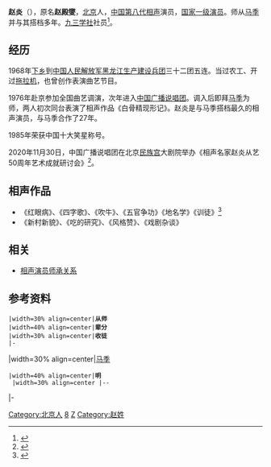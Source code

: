 {{blpsources|time=2019-11-01T23:28:36+00:00}}
{{艺人
|姓名 = 赵炎
|类型 = 曲艺家
|图片 = 
|图片尺寸 = 
|图片简介 = 
|本名 = 赵殿燮
|外文名 = 
|外文 = 
|罗马拼音 = 
|英文名 = 
|昵称 = 
|其他艺名 = 
|国籍 = {{CHN-MLD}}
|民族 = [[汉族|汉族]]
|籍贯 = 
|出生日期 = 1951年4月
|出生地点 = {{CHN}}[[北京市|北京市]]
|逝世日期 = 
|逝世地点 = 
|职业 = [[相声|相声演员]]
|语言 = [[汉语|汉语]]
|教育程度 = [[府学胡同小学|府学胡同小学]]
|母校 = 
|宗教信仰 = 
|配偶 = 高红燕{{R|tj2020}}
|儿女 = 
|父母 = 
|亲属 = 
|音乐类型 = 
|演奏乐器 = 
|出道地点 = 
|出道日期 = 
|出道作 = 
|代表作 = 《[[五官争功|五官争功]]》
|著名角色 = 
|活跃年代 = 1968年至今
|唱片公司 = 
|经纪公司 = 
|签名 = 
|签名大小 = 
|签名替代 = 
|网站 = 
|相关团体 = 
|module = {{Crosstalk actor master-apprentice relation module
  |师承 = [[马季|马季]]
  |世代 = 八
  |辈分 = 明
  |徒弟 = {{ubl|[[徐世亮|徐世亮]]（大徒弟）{{R|fz50}}|[[孙静|孙静]]|[[姚智祥|姚智祥]]（[[大马|大马]]）<ref>{{cite web |title=马季徒弟赵炎收姚智祥为徒．相声拜师仪式重现 |url=https://www.sinchew.com.my/content/content_1494633.html |website=星洲网 |accessdate=2020-12-12 |date=2016-03-15 |archive-date=2021-08-10 |archive-url=https://web.archive.org/web/20210810152307/https://www.sinchew.com.my/content/content_1494633.html |dead-url=no }}</ref>|[[胡世群|胡世群]]（第11徒）<ref>{{cite web |author1=菏泽信息港 |title=著名艺术家、马季搭档赵炎要来菏泽收徒啦！仪式将由李金斗弟子付强主持，唐爱国等见证！ |url=https://www.sohu.com/a/215796710_99965110 |website=搜狐 |accessdate=2020-12-12 |date=2018-01-10 |archive-date=2021-01-13 |archive-url=https://web.archive.org/web/20210113033330/https://www.sohu.com/a/215796710_99965110 |dead-url=no }}</ref>}}
  }}
|IMDb = 
|现任成员 = 
|过往成员 = 
|著名乐器 = 
|奖项 = 中国十大笑星（1985年）
}}
'''赵炎'''（{{bd|1951年|4月}}），原名'''赵殿燮'''，[[北京|北京]]人，[[中国|中国]][[相声演员师承关系|第八代]][[相声|相声]]演员，[[国家一级演员|国家一级演员]]。师从[[马季|马季]]并与其搭档多年。[[九三学社|九三学社]]社员<ref>{{Cite web |url=http://ent.163.com/16/0509/11/BMKBOTT800031H2L.html#p=9HDPTG6O00AJ0003 |title=相声演员于谦已低调加入中国国民党革命委员会 |access-date=2016-05-09 |archive-url=https://web.archive.org/web/20170330050305/http://ent.163.com/16/0509/11/BMKBOTT800031H2L.html#p=9HDPTG6O00AJ0003 |archive-date=2017-03-30 |dead-url=yes }}</ref>。

==经历==
1968年[[上山下乡|下乡]]到[[中国人民解放军|中国人民解放军]][[黑龙江生产建设兵团|黑龙江生产建设兵团]]三十二团五连。当过农工、开过[[拖拉机|拖拉机]]，也曾创作表演曲艺节目。{{R|fz50}}{{R|tj2020}}

1976年赴京参加全国曲艺调演，次年进入[[中国广播说唱团|中国广播说唱团]]。调入后即拜[[马季|马季]]为师，两人初次同台表演了相声作品《白骨精现形记》。赵炎是与马季搭档最久的相声演员，与马季合作了27年。{{R|fz50}}

1985年荣获中国十大笑星称号。

2020年11月30日，中国广播说唱团在北京[[民族文化宫|民族宫]]大剧院举办《相声名家赵炎从艺50周年艺术成就研讨会》<ref name=fz50>{{cite web |title=相声名家赵炎从艺50周年庆典在京举行 难忘半个世纪曲艺情缘 |url=http://www.legaldaily.com.cn/index/content/2020-12/02/content_8371918.htm |author=法治日报 |website=法制网 |accessdate=2020-12-12 |date=2020-12-02 |archive-date=2021-01-13 |archive-url=https://web.archive.org/web/20210113033354/http://www.legaldaily.com.cn/index/content/2020-12/02/content_8371918.htm |dead-url=no }}</ref>。

==相声作品==
*《红眼病》、《四字歌》、《吹牛》、《五官争功》{{R|fz50}}《地名学》《训徒》<ref name=tj2020>{{cite news |author1=张伯苓 |title=赵炎 与马季合作27年 |url=http://epaper.tianjinwe.com/tjrb/html/2020-11/24/content_159_3638951.htm |accessdate=2020-12-12 |work=天津日报 |date=2020年11月24日 |archive-date=2020-11-24 |archive-url=https://web.archive.org/web/20201124054332/http://epaper.tianjinwe.com/tjrb/html/2020-11/24/content_159_3638951.htm |dead-url=no }}</ref>
*《新村新貌》、《吃的研究》、《风格赞》、《戏剧杂谈》

==相关==
*[[相声演员师承关系|相声演员师承关系]]

== 参考资料 ==
{{reflist}}

{{start box}}
 |width=30% align=center|'''从师'''
 |width=40% align=center|'''辈分'''
 |width=30% align=center|'''收徒'''
 |-
|width=30% align=center|[[马季|马季]]
 |width=40% align=center|'''明'''<br />
 |width=30% align=center |--
|-
{{end box}}
{{十大笑星}}

{{Authority control}}
[[Category:北京人|Category:北京人]]
[[Category:相声演员|8]]
[[Category:九三学社社员|Z]]
[[Category:赵姓|Category:赵姓]]